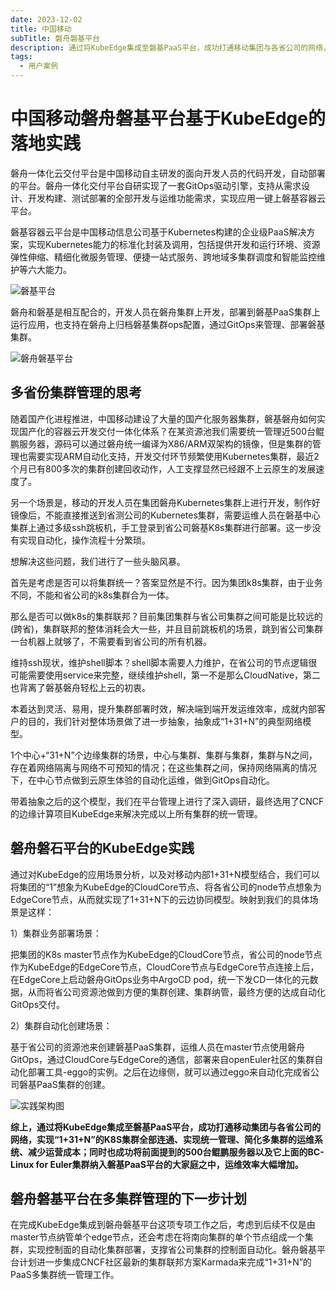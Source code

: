 ```yaml
---
date: 2023-12-02
title: 中国移动
subTitle: 磐舟磐基平台
description: 通过将KubeEdge集成至磐基PaaS平台，成功打通移动集团与各省公司的网络，实现“1+31+N”的K8S集群全部连通、实现统一管理、简化多集群的运维系统、减少运营成本
tags:
  - 用户案例
---
```


# 中国移动磐舟磐基平台基于KubeEdge的落地实践

磐舟一体化云交付平台是中国移动自主研发的面向开发人员的代码开发，自动部署的平台。磐舟一体化交付平台自研实现了一套GitOps驱动引擎，支持从需求设计、开发构建、测试部署的全部开发与运维功能需求，实现应用一键上磐基容器云平台。

磐基容器云平台是中国移动信息公司基于Kubernetes构建的企业级PaaS解决方案，实现Kubernetes能力的标准化封装及调用，包括提供开发和运行环境、资源弹性伸缩、精细化微服务管理、便捷一站式服务、跨地域多集群调度和智能监控维护等六大能力。

![磐基平台](/img/casestudies/CMCC/panji_platform.png)

磐舟和磐基是相互配合的，开发人员在磐舟集群上开发，部署到磐基PaaS集群上运行应用，也支持在磐舟上归档磐基集群ops配置，通过GitOps来管理、部署磐基集群。

![磐舟磐基平台](/img/casestudies/CMCC/platform.png)

## 多省份集群管理的思考

随着国产化进程推进，中国移动建设了大量的国产化服务器集群，磐基磐舟如何实现国产化的容器云开发交付一体化体系？在某资源池我们需要统一管理近500台鲲鹏服务器，源码可以通过磐舟统一编译为X86/ARM双架构的镜像，但是集群的管理也需要实现ARM自动化支持，开发交付环节频繁使用Kubernetes集群，最近2个月已有800多次的集群创建回收动作，人工支撑显然已经跟不上云原生的发展速度了。

另一个场景是，移动的开发人员在集团磐舟Kubernetes集群上进行开发，制作好镜像后，不能直接推送到省测公司的Kubernetes集群，需要运维人员在磐基中心集群上通过多级ssh跳板机，手工登录到省公司磐基K8s集群进行部署。这一步没有实现自动化，操作流程十分繁琐。

想解决这些问题，我们进行了一些头脑风暴。

首先是考虑是否可以将集群统一？答案显然是不行。因为集团k8s集群，由于业务不同，不能和省公司的k8s集群合为一体。

那么是否可以做k8s的集群联邦？目前集团集群与省公司集群之间可能是比较远的(跨省)，集群联邦的整体消耗会大一些，并且目前跳板机的场景，跳到省公司集群一台机器上就够了，不需要看到省公司的所有机器。

维持ssh现状，维护shell脚本？shell脚本需要人力维护，在省公司的节点逻辑很可能需要使用service来完整，继续维护shell，第一不是那么CloudNative，第二也背离了磐基磐舟轻松上云的初衷。

本着达到灵活、易用，提升集群部署时效，解决端到端开发运维效率，成就内部客户的目的，我们针对整体场景做了进一步抽象，抽象成“1+31+N”的典型网络模型。

1个中心+“31+N”个边缘集群的场景，中心与集群、集群与集群，集群与N之间，存在着网络隔离与网络不可预知的情况；在这些集群之间，保持网络隔离的情况下，在中心节点做到云原生体验的自动化运维，做到GitOps自动化。

带着抽象之后的这个模型，我们在平台管理上进行了深入调研，最终选用了CNCF的边缘计算项目KubeEdge来解决完成以上所有集群的统一管理。

## 磐舟磐石平台的KubeEdge实践

通过对KubeEdge的应用场景分析，以及对移动内部1+31+N模型结合，我们可以将集团的“1”想象为KubeEdge的CloudCore节点、将各省公司的node节点想象为EdgeCore节点，从而就实现了1+31+N下的云边协同模型。映射到我们的具体场景是这样：

1）集群业务部署场景：

把集团的K8s master节点作为KubeEdge的CloudCore节点，省公司的node节点作为KubeEdge的EdgeCore节点，CloudCore节点与EdgeCore节点连接上后，在EdgeCore上启动磐舟GitOps业务中ArgoCD pod，统一下发CD一体化的元数据，从而将省公司资源池做到方便的集群创建、集群纳管，最终方便的达成自动化GitOps交付。

2）集群自动化创建场景：

基于省公司的资源池来创建磐基PaaS集群，运维人员在master节点使用磐舟GitOps，通过CloudCore与EdgeCore的通信，部署来自openEuler社区的集群自动化部署工具-eggo的实例。之后在边缘侧，就可以通过eggo来自动化完成省公司磐基PaaS集群的创建。

![实践架构图](/img/casestudies/CMCC/cmcc_kubeedge_arch.png)

**综上，通过将KubeEdge集成至磐基PaaS平台，成功打通移动集团与各省公司的网络，实现“1+31+N”的K8S集群全部连通、实现统一管理、简化多集群的运维系统、减少运营成本；同时也成功将前面提到的500台鲲鹏服务器以及它上面的BC-Linux for Euler集群纳入磐基PaaS平台的大家庭之中，运维效率大幅增加。**

## 磐舟磐基平台在多集群管理的下一步计划

在完成KubeEdge集成到磐舟磐基平台这项专项工作之后，考虑到后续不仅是由master节点纳管单个edge节点，还会考虑在将南向集群的单个节点组成一个集群，实现控制面的自动化集群部署，支撑省公司集群的控制面自动化。磐舟磐基平台计划进一步集成CNCF社区最新的集群联邦方案Karmada来完成“1+31+N”的PaaS多集群统一管理工作。